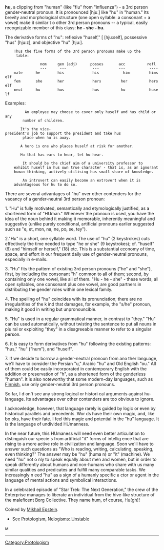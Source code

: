 '''hu,'''  a clipping from  "human" (like "flu" from "influenza") - a 3rd person 
gender-neutral pronoun.  It is pronounced [hju:] like "hu" in "human." Its 
brevity and morphological structure (one open syllable: a consonant + a 
vowel) make it similar t o other 3rd person pronouns -- a typical, easily 
recognizable member of this class: '''he - she - hu.'''

The derivative forms of "hu": reflexive "huself," [ [hju:self], possessive "hus"
[hju:z], and objective "hu" [hju:].

     Thus the five forms of the 3rd person pronouns make up the
      table:

                 nom     gen (adj)      posses       acc          refl
                 ---      ---            ---         ---           ----
     male      he        his             his           him         himself
     fem       she       her             hers         her          herself
     neut      hu        hus             hus          hu           huself

Examples:
          An employee may choose to cover only huself and hus child or any
         number of children.

        It's the vice-president's job to support the president and take hus
         place when hu is away.

        A hero is one who places huself at risk for another.

        Hu that has ears to hear, let hu hear.

         It should be the chief aim of a university professor to
     exhibit huself in hus own true character - that is, as an ignorant
     human thinking, actively utilising hus small share of knowledge.

         An introvert can easily become an extrovert when it is
     advantageous for hu to do so.

There are several advantages of "hu" over other contenders for the
vacancy of a gender-neutral 3rd person pronoun:

1.  "Hu" is fully motivated, semantically and etymologically
justified, as a shortened form of "HUman."  Whenever the pronoun is
used, you have the idea  of the noun behind it making it memorable,
inherently meaningful and suggestive (unlike purely
conditional, artificial pronouns earlier suggested such as "e,
et, mon, na, ne, po, se, tey").

2."Hu" is a short, one syllable word.
The use of "hu" (2 keystrokes) cuts effectively the
time needed to type "he or she" (9 keystrokes);
cf. "huself" (6)  and "himself or herself," (18) etc. This is a
substantial economy of time, space,
and effort in our frequent daily use of gender-neutral pronouns,
especially in e-mails.

3. "Hu" fits the pattern of existing 3rd person pronouns ("he" and "she"),
first, by including the  consonant "h" common to all of
them; second, by containing only one vowel, like all of
them.  "Hu - he - she" - these words, all open syllables,
one consonant plus one vowel, are good partners in
distributing the gender roles within one lexical family.

4. The spelling of "hu" coincides with its pronunciation; there
are no irregularities of the k ind that damages, for example, the
"s/he" pronoun, making it good in writing but unpronouncible.

5. "Hu" is used in a regular grammatical manner, in
contrast to "they." "Hu" can be used automatically, without
twisting the sentence to put all nouns in plu ral or
exploiting "they" in a disagreeable manner to refer to a
singular person.

6. It is easy to form derivatives from "hu" following the
existing patterns:  "hus," "hu" ("hum"), and "huself".

7. If we decide to borrow a gender-neutral pronoun from
ano ther language, we'll have to consider the Persian "u,"
Arabic "hu" and Old English "ou." All of them could be
easily incorporated in contemporary English with the
addition or preservation of "h", as a shortened form of the
genderless "human". It is also noteworthy that some modern-day languages, such as [[Finnish]], use only gender-neutral 3rd person pronouns.

So far, I d on't see any strong logical or histori cal
arguments against hu-language. Its advantages over other
contenders are too obvious to ignore.

I acknowledge, however, that language rarely is guided by logic or even by 
historical parallels and precedents. Wor ds have their own  magic, and, like 
bo oks, have their fate. I feel this magic and potential
in the "hu" language. It is the language of undivided HUmanness.

In the near future, this HUmaness will need even better articulation to 
distinguish our specie s from artificial "it" forms of intellig ence that are 
rising to a more active role in civilization and language. Soon we'll have to 
answer such  questions as "Who is reading, writing, calculating, speaking, even 
thinking?" The answer may be "hu" (huma n) or "it" (machine). We need "hu" not 
o nly to speak equally about men and women, but in order to speak differently 
about humans and non-humans who share with us many similar
qualities and predicates and fulfill many comparable tasks.
We increasingly n eed "hu" as a sign of a humanly specific
a ctor or agent in the language of mental actions and symbolical
interactions.

In a celebrated episode of "Star Trek: The Next
Generation," the crew of the Enterprise manages to liberate an
individual from the hive-like structure of the maleficent Borg
Collective. They name hum, of course, Hu(gh)!

Coined by [[Mikhail Epstein]].

*See [[Protologism]], [[Nelogisms: Unstable]]

м

----
{{protologism}}
[[Category:Protologism]]